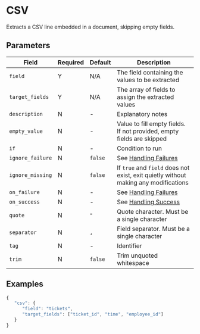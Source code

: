 
# CSV

<Synopsis>
Extracts a CSV line embedded in a document, skipping empty fields.
</Synopsis>

## Parameters

|Field|Required|Default|Description|
|---|---|---|---|
|`field`|Y|N/A|The field containing the values to be extracted|
|`target_fields`|Y|N/A|The array of fields to assign the extracted values|
|`description`|N|-|Explanatory notes|
|`empty_value`|N|-|Value to fill empty fields. If not provided, empty fields are skipped|
|`if`|N|-|Condition to run|
|`ignore_failure`|N|`false`|See [Handling Failures](../handling-failures.mdx)|
|`ignore_missing`|N|`false`|If `true` and `field` does not exist, exit quietly without making any modifications|
|`on_failure`|N|-|See [Handling Failures](../handling-failures.mdx)|
|`on_success`|N|-|See [Handling Success](../handling-success.mdx)|
|`quote`|N|`"`|Quote character. Must be a single character|
|`separator`|N|`,`|Field separator. Must be a single character|
|`tag`|N|-|Identifier|
|`trim`|N|`false`|Trim unquoted whitespace|

## Examples

```js
{
   "csv": {
      "field": "tickets",
      "target_fields": ["ticket_id", "time", "employee_id"]
   }
}
```
